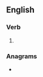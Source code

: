 ==English==

===Verb===
{{head|en|verb form}}

# {{en-past of|reline}}

===Anagrams===
* {{anagrams|en|Nile red|red line|redline}}